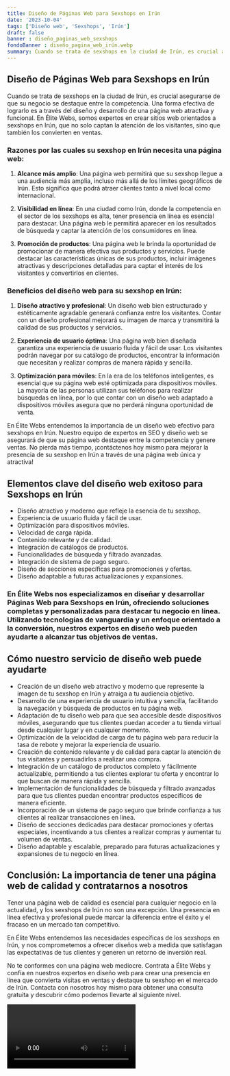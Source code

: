 ```yaml
---
title: Diseño de Páginas Web para Sexshops en Irún
date: '2023-10-04'
tags: ['Diseño web', 'Sexshops', 'Irún']
draft: false
banner : diseño_paginas_web_sexshops
fondoBanner : diseño_pagina_web_irún.webp
summary: Cuando se trata de sexshops en la ciudad de Irún, es crucial asegurarse de que su negocio se destaque entre la competencia. Una forma efectiva de lograrlo es a través del diseño y desarrollo de una página web atractiva y funcional. En Élite Webs, somos expertos en crear sitios web orientados a sexshops en Irún, que no solo captan la atención de los visitantes, sino que también los convierten en ventas.
---
```


## Diseño de Páginas Web para Sexshops en Irún

Cuando se trata de sexshops en la ciudad de Irún, es crucial asegurarse de que su negocio se destaque entre la competencia. Una forma efectiva de lograrlo es a través del diseño y desarrollo de una página web atractiva y funcional. En Élite Webs, somos expertos en crear sitios web orientados a sexshops en Irún, que no solo captan la atención de los visitantes, sino que también los convierten en ventas.

### Razones por las cuales su sexshop en Irún necesita una página web:

1. **Alcance más amplio**: Una página web permitirá que su sexshop llegue a una audiencia más amplia, incluso más allá de los límites geográficos de Irún. Esto significa que podrá atraer clientes tanto a nivel local como internacional.

2. **Visibilidad en línea**: En una ciudad como Irún, donde la competencia en el sector de los sexshops es alta, tener presencia en línea es esencial para destacar. Una página web le permitirá aparecer en los resultados de búsqueda y captar la atención de los consumidores en línea.

3. **Promoción de productos**: Una página web le brinda la oportunidad de promocionar de manera efectiva sus productos y servicios. Puede destacar las características únicas de sus productos, incluir imágenes atractivas y descripciones detalladas para captar el interés de los visitantes y convertirlos en clientes.

### Beneficios del diseño web para su sexshop en Irún:

1. **Diseño atractivo y profesional**: Un diseño web bien estructurado y estéticamente agradable generará confianza entre los visitantes. Contar con un diseño profesional mejorará su imagen de marca y transmitirá la calidad de sus productos y servicios.

2. **Experiencia de usuario óptima**: Una página web bien diseñada garantiza una experiencia de usuario fluida y fácil de usar. Los visitantes podrán navegar por su catálogo de productos, encontrar la información que necesitan y realizar compras de manera rápida y sencilla.

3. **Optimización para móviles**: En la era de los teléfonos inteligentes, es esencial que su página web esté optimizada para dispositivos móviles. La mayoría de las personas utilizan sus teléfonos para realizar búsquedas en línea, por lo que contar con un diseño web adaptado a dispositivos móviles asegura que no perderá ninguna oportunidad de venta.

En Élite Webs entendemos la importancia de un diseño web efectivo para sexshops en Irún. Nuestro equipo de expertos en SEO y diseño web se asegurará de que su página web destaque entre la competencia y genere ventas. No pierda más tiempo, ¡contáctenos hoy mismo para mejorar la presencia de su sexshop en Irún a través de una página web única y atractiva!

<GifSeo />

<Cta />

## Elementos clave del diseño web exitoso para Sexshops en Irún

- Diseño atractivo y moderno que refleje la esencia de tu sexshop.
- Experiencia de usuario fluida y fácil de usar.
- Optimización para dispositivos móviles.
- Velocidad de carga rápida.
- Contenido relevante y de calidad.
- Integración de catálogos de productos.
- Funcionalidades de búsqueda y filtrado avanzadas.
- Integración de sistema de pago seguro.
- Diseño de secciones específicas para promociones y ofertas.
- Diseño adaptable a futuras actualizaciones y expansiones.

### En Élite Webs nos especializamos en diseñar y desarrollar Páginas Web para Sexshops en Irún, ofreciendo soluciones completas y personalizadas para destacar tu negocio en línea. Utilizando tecnologías de vanguardia y un enfoque orientado a la conversión, nuestros expertos en diseño web pueden ayudarte a alcanzar tus objetivos de ventas.

## Cómo nuestro servicio de diseño web puede ayudarte

- Creación de un diseño web atractivo y moderno que represente la imagen de tu sexshop en Irún y atraiga a tu audiencia objetivo.
- Desarrollo de una experiencia de usuario intuitiva y sencilla, facilitando la navegación y búsqueda de productos en tu página web.
- Adaptación de tu diseño web para que sea accesible desde dispositivos móviles, asegurando que tus clientes puedan acceder a tu tienda virtual desde cualquier lugar y en cualquier momento.
- Optimización de la velocidad de carga de tu página web para reducir la tasa de rebote y mejorar la experiencia de usuario.
- Creación de contenido relevante y de calidad para captar la atención de tus visitantes y persuadirlos a realizar una compra.
- Integración de un catálogo de productos completo y fácilmente actualizable, permitiendo a tus clientes explorar tu oferta y encontrar lo que buscan de manera rápida y sencilla.
- Implementación de funcionalidades de búsqueda y filtrado avanzadas para que tus clientes puedan encontrar productos específicos de manera eficiente.
- Incorporación de un sistema de pago seguro que brinde confianza a tus clientes al realizar transacciones en línea.
- Diseño de secciones dedicadas para destacar promociones y ofertas especiales, incentivando a tus clientes a realizar compras y aumentar tu volumen de ventas.
- Diseño adaptable y escalable, preparado para futuras actualizaciones y expansiones de tu negocio en línea.

## Conclusión: La importancia de tener una página web de calidad y contratarnos a nosotros

Tener una página web de calidad es esencial para cualquier negocio en la actualidad, y los sexshops de Irún no son una excepción. Una presencia en línea efectiva y profesional puede marcar la diferencia entre el éxito y el fracaso en un mercado tan competitivo.

En Élite Webs entendemos las necesidades específicas de los sexshops en Irún, y nos comprometemos a ofrecer diseños web a medida que satisfagan las expectativas de tus clientes y generen un retorno de inversión real.

No te conformes con una página web mediocre. Contrata a Élite Webs y confía en nuestros expertos en diseño web para crear una presencia en línea que convierta visitas en ventas y destaque tu sexshop en el mercado de Irún. Contacta con nosotros hoy mismo para obtener una consulta gratuita y descubrir cómo podemos llevarte al siguiente nivel.

<Video />

<CtaBot job='Sexshops' city='Irún'/>

<Gmaps query='Irún+españa+maps' />